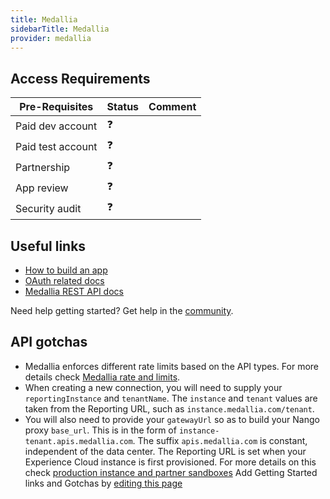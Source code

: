 ```yaml
---
title: Medallia
sidebarTitle: Medallia
provider: medallia
---
```



<Overview />
<PreBuiltTooling provider={providers[pageMetadata.provider]} />
<PreBuiltUseCases />

## Access Requirements
| Pre-Requisites | Status | Comment|
| - | - | - |
| Paid dev account | ❓ |  |
| Paid test account | ❓ |  |
| Partnership | ❓ | |
| App review | ❓ |  |
| Security audit | ❓ | |



## Useful links

-   [How to build an app](https://developer.medallia.com/medallia-apps/docs/register-as-an-app-builder)
-   [OAuth related docs](https://developer.medallia.com/medallia-apis/reference/authentication)
-   [Medallia REST API docs](https://developer.medallia.com/medallia-apis/reference/integrations)

<Tip>Need help getting started? Get help in the [community](https://nango.dev/slack).</Tip>

## API gotchas
-   Medallia enforces different rate limits based on the API types. For more details check [Medallia rate and limits](https://developer.medallia.com/medallia-apis/reference/integrations#rates-and-limits).
-   When creating a new connection, you will need to supply your `reportingInstance` and `tenantName`. The `instance` and `tenant` values are taken from the Reporting URL, such as `instance.medallia.com/tenant`.
-   You will also need to provide your `gatewayUrl` so as to build your Nango proxy `base_url`. This is in the form of `instance-tenant.apis.medallia.com`. The suffix `apis.medallia.com` is constant, independent of the data center. The Reporting URL is set when your Experience Cloud instance is first provisioned. For more details on this check [production instance and partner sandboxes](https://developer.medallia.com/medallia-apis/reference/integrations#production-instances-and-partner-sandboxes)
<Note>Add Getting Started links and Gotchas by [editing this page](https://github.com/nangohq/nango/tree/master/docs-v2/integrations/all/medallia.mdx)</Note>
